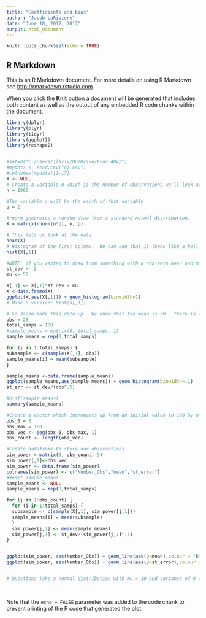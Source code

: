 ```yaml
---
title: "Coefficients and bias"
author: "Jacob LaRiviere"
date: "June 18, 2017, 2017"
output: html_document
---
```

  
```r
knitr::opts_chunk$set(echo = TRUE)
```

## R Markdown

This is an R Markdown document. For more details on using R Markdown see <http://rmarkdown.rstudio.com>.

When you click the **Knit** button a document will be generated that includes both content as well as the output of any embedded R code chunks within the document. 


```r

library(dplyr)
library(plyr)
library(tidyr)
library(ggplot2)
library(reshape2)


#setwd("C:/Users/jlariv/OneDrive/Econ 404/")
#mydata <- read.csv("oj.csv")
#colnames(mydata)[1-17]
X <- NULL
# Create a variable n which is the number of observations we'll look at.  
n = 1000

#The variable p will be the width of that variable.  
p = 2

#rnorm generates a random draw from a standard normal distribution.
X = matrix(rnorm(n*p), n, p)

# This lets us look at the data
head(X)
# Histogram of the first column.  We can see that it looks like a bell curve
hist(X[,1])

#NOTE: if you wanted to draw from something with a non-zero mean and more interesting variance that's: rnorm(n*p)*st_dev + mu
st_dev <- 2
mu <- 50

X[,1] <- X[,1]*st_dev + mu
X <-data.frame(X)
ggplot(X,aes(X[,1])) + geom_histogram(binwidth=1)
# Base R version: hist(X[,1])

# So Jacob made this data up.  We know that the mean is 50.  There is a really nice function in R called "sample" which lets us take a random sub sample of our data say I'd like to take a sample of 25 observations 
obs = 25
total_samps = 100
#sample_means = matrix(0, total_samps, 1)
sample_means = rep(0,total_samps)

for (i in 1:total_samps) {
subsample <- c(sample(X[,1], obs))
sample_means[i] = mean(subsample)
}

sample_means <-data.frame(sample_means)
ggplot(sample_means,aes(sample_means)) + geom_histogram(binwidth=.1)
st_err <- st_dev/(obs^.5)

#hist(sample_means)
summary(sample_means)

#Create a vector which increments up from an initial value to 100 by one
obs_0 = 3
obs_max = 100
obs_vec <- seq(obs_0, obs_max, 1)
obs_count <- length(obs_vec)

#Create dataframe to store our observations
sim_power = matrix(0, obs_count, 3)
sim_power[,1]<-obs_vec
sim_power <- data.frame(sim_power)
colnames(sim_power) <- c("Number_Obs","mean","st_error")
#Reset sample_means
sample_means <- NULL
sample_means = rep(0,total_samps)

for (j in 1:obs_count) {
  for (i in 1:total_samps) {
  subsample <- c(sample(X[,1], sim_power[j,1]))
  sample_means[i] = mean(subsample)
  }
  sim_power[j,2] <- mean(sample_means)
  sim_power[j,3] <- st_dev/(sim_power[j,1]^.5)
}


ggplot(sim_power, aes(Number_Obs)) + geom_line(aes(y=mean),colour = "blue") 
ggplot(sim_power, aes(Number_Obs)) + geom_line(aes(y=st_error),colour = "red")


# Question: Take a normal distribution with mu = 10 and variance of 9 (e.g., standard deviation of 3).  Simulate a population of 10,000.  What is the sample size needed to make the standard error of the sample mean sufficiently small so that no more than 5% of the sample means are less 9?
  
  


```

Note that the `echo = FALSE` parameter was added to the code chunk to prevent printing of the R code that generated the plot.
